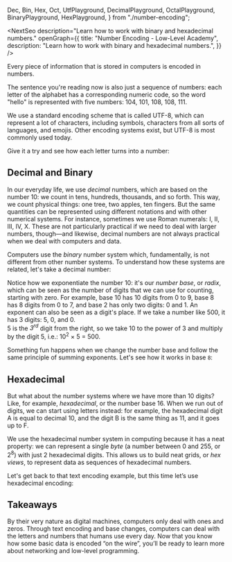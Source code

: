   Dec,
  Bin,
  Hex,
  Oct,
  UtfPlayground,
  DecimalPlayground,
  OctalPlayground,
  BinaryPlayground,
  HexPlayground,
} from "./number-encoding";

<NextSeo
  description="Learn how to work with binary and hexadecimal numbers."
  openGraph={{
    title: "Number Encoding - Low-Level Academy",
    description: "Learn how to work with binary and hexadecimal numbers.",
  }}
/>

Every piece of information that is stored in computers is encoded in numbers.

The sentence you're reading now is also just a sequence of numbers: each letter of the alphabet
has a corresponding numeric code, so the word "hello" is represented with five numbers: <Dec>104</Dec>, <Dec>101</Dec>, <Dec>108</Dec>, <Dec>108</Dec>, <Dec>111</Dec>.

We use a standard encoding scheme that is called UTF-8, which can represent a lot of characters,
including symbols, characters from all sorts of languages, and emojis. Other encoding systems exist,
but UTF-8 is most commonly used today.

Give it a try and see how each letter turns into a number:

<UtfPlayground base={10} />

## Decimal and Binary

In our everyday life, we use _decimal_ numbers, which are based on the number 10: we count in tens, hundreds, thousands, and so forth.
This way, we count physical things: one tree, two apples, ten fingers.
But the same quantities can be represented using different notations and with other numerical systems.
For instance, sometimes we use Roman numerals: I, II, III, IV, X.
These are not particularly practical if we need to deal with larger numbers, though—and likewise,
decimal numbers are not always practical when we deal with computers and data.

<DecimalPlayground>
  Computers use the <em>binary</em> number system which, fundamentally, is not
  different from other number systems. To understand how these systems are
  related, let's take a decimal number:&nbsp;
</DecimalPlayground>

Notice how we exponentiate the number <Dec>10</Dec>: it's our _number base_, or _radix_, which can be seen as the number of
digits that we can use for counting, starting with zero. For example, base <Dec>10</Dec> has 10 digits from <Dec>0</Dec> to <Dec>9</Dec>,
base <Dec>8</Dec> has 8 digits from <Oct>0</Oct> to <Oct>7</Oct>, and base <Dec>2</Dec> has only two digits: <Bin>0</Bin> and <Bin>1</Bin>. An exponent can also be seen as a digit's place.
If we take a number like <Dec>500</Dec>, it has 3 digits: <Dec>5</Dec>, <Dec>0</Dec>, and <Dec>0</Dec>.<br/><Dec>5</Dec> is the _3<sup>rd</sup>_ digit from the right, so
we take <Dec>10</Dec> to the power of <Dec>3</Dec> and multiply by the digit <Dec>5</Dec>, i.e.: <Dec>10<sup>2</sup></Dec> × <Dec>5</Dec> = <Dec>500</Dec>.

Something fun happens when we change the number base and follow the same principle of summing exponents.
Let's see how it works in base `8`:

<OctalPlayground />

<BinaryPlayground />

## Hexadecimal

But what about the number systems where we have more than 10 digits? Like, for example, _hexadecimal_, or the number base 16.
When we run out of digits, we can start using letters instead: for example, the hexadecimal digit <Hex>A</Hex> is equal to decimal <Dec>10</Dec>, and
the digit <Hex>B</Hex> is the same thing as <Dec>11</Dec>, and it goes up to <Hex>F</Hex>.

<HexPlayground />

We use the hexadecimal number system in computing because it has a neat property: we can represent a single _byte_ (a number between <Dec>0</Dec>
and <Dec>255</Dec>, or 2<sup>8</sup>) with just 2 hexadecimal digits. This allows us to build neat grids, or _hex views_,
to represent data as sequences of hexadecimal numbers.

Let's get back to that text encoding example, but this time let’s use hexadecimal encoding:

<UtfPlayground base={16} />

## Takeaways

By their very nature as digital machines, computers only deal with ones and zeros. Through text encoding and base changes,
computers can deal with the letters and numbers that humans use every day. Now that you know how some basic data is encoded
“on the wire”, you’ll be ready to learn more about networking and low-level programming.
